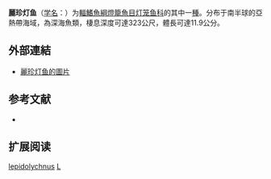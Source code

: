 {{Speciesbox
| name = 麗珍灯鱼
| status = NE
| status_system = IUCN3.1
| image = 
| genus = Lampanyctus
| species = lepidolychnus
| authority = [[Becker|Becker]], 1967
| synonyms = 
}}

'''麗珍灯鱼'''（[[学名|学名]]：{{lang|la|''Lampanyctus lepidolychnus''}}）为[[輻鰭魚綱|輻鰭魚綱]][[燈籠魚目|燈籠魚目]][[灯笼鱼科|灯笼鱼科]]的其中一[[種|種]]。分布于南半球的亞熱帶海域，為深海魚類，棲息深度可達323公尺，體長可達11.9公分。
==外部連結==
* [http://fishbase.org/Photos/ThumbnailsSummary.php?ID=16761 麗珍灯鱼的圖片]

== 参考文献 ==
{{refbegin}}
*{{FishBase_species|genus=Lampanyctus|species=lepidolychnus|year=2012|month=2}}
{{refend}}

== 扩展阅读 ==
{{refbegin}}
{{wikispecies-inline|Lampanyctus lepidolychnus|麗珍灯鱼}}
{{refend}}
{{Taxonbar|from=Q3768733}}

[[Category:珍灯鱼属|lepidolychnus]]
[[Category:1967年描述的魚類|L]]


{{灯笼鱼目小作品}}